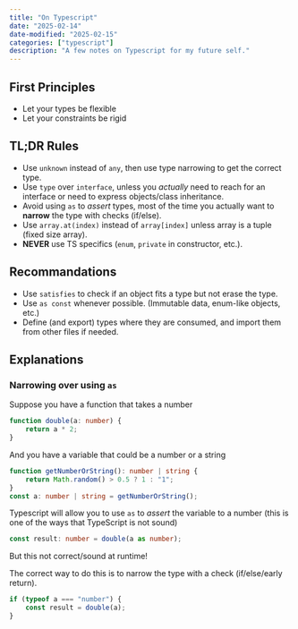 ```yaml
---
title: "On Typescript"
date: "2025-02-14"
date-modified: "2025-02-15"
categories: ["typescript"]
description: "A few notes on Typescript for my future self."
---
```


## First Principles

- Let your types be flexible
- Let your constraints be rigid

## TL;DR Rules

- Use `unknown` instead of `any`, then use type narrowing to get the correct type.
- Use `type` over `interface`, unless you _actually_ need to reach for an interface or need to express objects/class inheritance.
- Avoid using `as` to _assert_ types, most of the time you actually want to **narrow** the type with checks (if/else).
- Use `array.at(index)` instead of `array[index]` unless array is a tuple (fixed size array).
- **NEVER** use TS specifics (`enum`, `private` in constructor, etc.).

## Recommandations

- Use `satisfies` to check if an object fits a type but not erase the type.
- Use `as const` whenever possible. (Immutable data, enum-like objects, etc.)
- Define (and export) types where they are consumed, and import them from other files if needed.

## Explanations

### Narrowing over using `as`

Suppose you have a function that takes a number

```ts
function double(a: number) {
    return a * 2;
}
```

And you have a variable that could be a number or a string

```ts
function getNumberOrString(): number | string {
    return Math.random() > 0.5 ? 1 : "1";
}
const a: number | string = getNumberOrString();
```

Typescript will allow you to use `as` to _assert_ the variable to a number (this is one of the ways that TypeScript is not sound)

```ts
const result: number = double(a as number);
```

But this not correct/sound at runtime!

The correct way to do this is to narrow the type with a check (if/else/early return).

```ts
if (typeof a === "number") {
    const result = double(a);
}
```